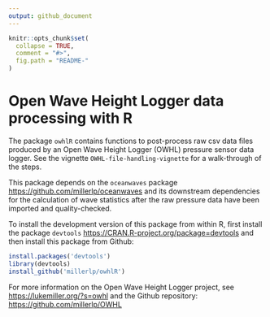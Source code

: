```yaml
---
output: github_document
---
```


<!-- README.md is generated from README.Rmd. Please edit that file -->

```r
knitr::opts_chunk$set(
  collapse = TRUE,
  comment = "#>",
  fig.path = "README-"
)
```

# Open Wave Height Logger data processing with R

The package `owhlR` contains functions to post-process raw csv data files produced by an Open Wave Height Logger (OWHL) pressure sensor data logger. See the vignette `OWHL-file-handling-vignette` for a walk-through of the steps.

This package depends on the `oceanwaves` package 
[https://github.com/millerlp/oceanwaves](https://github.com/millerlp/oceanwaves) and its 
downstream dependencies for the calculation of wave statistics after the raw pressure data have been imported and quality-checked. 

To install the development version of this package from within R, first install the package `devtools`
[https://CRAN.R-project.org/package=devtools](https://CRAN.R-project.org/package=devtools)
and then install this package from Github:

```r
install.packages('devtools')
library(devtools)
install_github('millerlp/owhlR')
```

For more information on the Open Wave Height Logger project, 
see [https://lukemiller.org/?s=owhl](https://lukemiller.org/?s=owhl) and the Github repository: [https://github.com/millerlp/OWHL](https://github.com/millerlp/OWHL)
